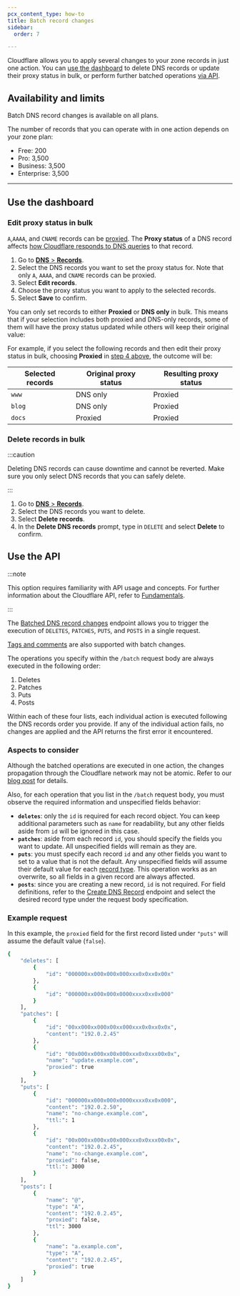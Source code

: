 ```yaml
---
pcx_content_type: how-to
title: Batch record changes
sidebar:
  order: 7

---
```



Cloudflare allows you to apply several changes to your zone records in just one action. You can [use the dashboard](#use-the-dashboard) to delete DNS records or update their <GlossaryTooltip term="proxy status">proxy status</GlossaryTooltip> in bulk, or perform further batched operations [via API](#use-the-api).

## Availability and limits

Batch DNS record changes is available on all plans.

The number of records that you can operate with in one action depends on your zone plan:

- Free: 200
- Pro: 3,500
- Business: 3,500
- Enterprise: 3,500

---

## Use the dashboard

### Edit proxy status in bulk

`A`,`AAAA`, and `CNAME` records can be [proxied](/dns/manage-dns-records/reference/proxied-dns-records/). The **Proxy status** of a DNS record affects [how Cloudflare responds to DNS queries](/fundamentals/concepts/how-cloudflare-works/) to that record.

<Render file="mix-proxied-and-unproxied" product="dns" />

1. Go to [**DNS** > **Records**](https://dash.cloudflare.com/?to=/:account/:zone/dns/records).
2. Select the DNS records you want to set the proxy status for. Note that only `A`, `AAAA`, and `CNAME` records can be proxied.
3. Select **Edit records**.
4. Choose the proxy status you want to apply to the selected records.
5. Select **Save** to confirm.

You can only set records to either **Proxied** or **DNS only** in bulk. This means that if your selection includes both proxied and DNS-only records, some of them will have the proxy status updated while others will keep their original value:

<Example>

For example, if you select the following records and then edit their proxy status in bulk, choosing **Proxied** in [step 4 above](#edit-proxy-status-in-bulk), the outcome will be:

| Selected records | Original proxy status | Resulting proxy status |
|--------------------------|-----------------------|------------------------|
| `www`               | DNS only              | Proxied                |
| `blog`               | DNS only              | Proxied                |
| `docs`               | Proxied               | Proxied                |

</Example>

### Delete records in bulk

:::caution

Deleting DNS records can cause downtime and cannot be reverted. Make sure you only select DNS records that you can safely delete.

:::

1. Go to [**DNS** > **Records**](https://dash.cloudflare.com/?to=/:account/:zone/dns/records).
2. Select the DNS records you want to delete.
3. Select **Delete records**.
4. In the **Delete DNS records** prompt, type in `DELETE` and select **Delete** to confirm.

## Use the API

:::note

This option requires familiarity with API usage and concepts. For further information about the Cloudflare API, refer to [Fundamentals](/fundamentals/api/get-started/).

:::

The [Batched DNS record changes](TBD) endpoint allows you to trigger the execution of `DELETES`, `PATCHES`, `PUTS`, and `POSTS` in a single request.

[Tags and comments](/dns/manage-dns-records/reference/record-attributes/) are also supported with batch changes.

The operations you specify within the `/batch` request body are always executed in the following order:

1. Deletes
2. Patches
3. Puts
4. Posts

Within each of these four lists, each individual action is executed following the DNS records order you provide. If any of the individual action fails, no changes are applied and the API returns the first error it encountered.

### Aspects to consider

Although the batched operations are executed in one action, the changes propagation through the Cloudflare network may not be atomic. Refer to our [blog post](https://blog.cloudflare.com/batched-dns-changes/) for details.

Also, for each operation that you list in the `/batch` request body, you must observe the required information and unspecified fields behavior:

- **`deletes`**: only the `id` is required for each record object. You can keep additional parameters such as `name` for readability, but any other fields aside from `id` will be ignored in this case.
- **`patches`**: aside from each record `id`, you should specify the fields you want to update. All unspecified fields will remain as they are.
- **`puts`**: you must specify each record `id` and any other fields you want to set to a value that is not the default. Any unspecified fields will assume their default value for each [record type](/dns/manage-dns-records/reference/dns-record-types/). This operation works as an overwrite, so all fields in a given record are always affected.
- **`posts`**: since you are creating a new record, `id` is not required. For field definitions, refer to the [Create DNS Record](/api/operations/dns-records-for-a-zone-create-dns-record) endpoint and select the desired record type under the request body specification.

### Example request

In this example, the `proxied` field for the first record listed under `"puts"` will assume the default value (`false`).

```bash
{
    "deletes": [
        {
            "id": "000000xx000x000x000xxx0x0xx0x00x"
        },
        {
            "id": "000000xx000x000x0000xxxx0xx0x000"
        }
    ],
    "patches": [
        {
            "id": "00xx000xx000x00xx000xxx0x0xx0x0x",
            "content": "192.0.2.45"
        },
        {
            "id": "00x000xx000xx00x000xxx0x0xxx00x0x",
            "name": "update.example.com",
            "proxied": true
        }
    ],
    "puts": [
        {
            "id": "000000xx000x000x0000xxxx0xx0x000",
            "content": "192.0.2.50",
            "name": "no-change.example.com",
            "ttl:": 1
        },
        {
            "id": "00x000xx000xx00x000xxx0x0xxx00x0x",
            "content": "192.0.2.45",
            "name": "no-change.example.com",
            "proxied": false,
            "ttl:": 3000
        }
    ],
    "posts": [
        {
            "name": "@",
            "type": "A",
            "content": "192.0.2.45",
            "proxied": false,
            "ttl": 3000
        },
        {
            "name": "a.example.com",
            "type": "A",
            "content": "192.0.2.45",
            "proxied": true
        }
    ]
}
```